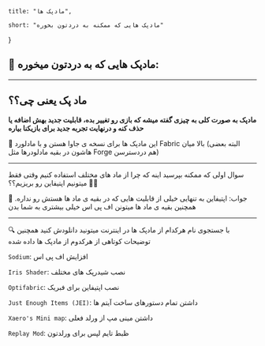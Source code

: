     title: "مادپک ها",

    short: "مادپک هایی که ممکنه به دردتون بخوره"

}

## 📝 مادپک هایی که به دردتون میخوره:

---

## ماد پک یعنی چی؟؟

**مادپک به صورت کلی به چیزی گفته میشه که بازی رو تغییر بده، قابلیت جدید بهش اضافه یا حذف کنه و درنهایت تجربه جدید برای بازیکنا بیاره**

🔺 این مادپک ها برای نسخه ی جاوا هستن و با مادلورد Fabric بالا میان
(البته بعضی هاشون در بقیه مادلودرها مثل Forge هم دردسترسن)

---

سوال اولی که ممکنه بپرسید اینه که چرا از ماد های مختلف استفاده کنیم وقتی فقط میتونیم اپتیفاین رو بریزیم؟؟ 🤔🤔

📝 جواب: اپتیفاین به تنهایی خیلی از قابلیت هایی که در بقیه ی ماد ها هستش رو نداره.
همچنین بقیه ی ماد ها میتونن اف پی اس خیلی بیشتری به شما بدن

---

🔍 با جستجوی نام هرکدام از مادپک ها در اینترنت میتونید دانلودش کنید
همچنین توضیحات کوتاهی از هرکدوم از مادپک ها داده شده

`Sodium`: افزایش اف پی اس

`Iris Shader`: نصب شیدرپک های مختلف

`Optifabric`: نصب اپتیفاین برای فبریک

`Just Enough Items (JEI)`: داشتن تمام دستورهای ساخت آیتم ها

`Xaero's Mini map`: داشتن مینی مپ از ورلد فعلی

`Replay Mod`: ظبط تایم لپس برای ورلدتون
